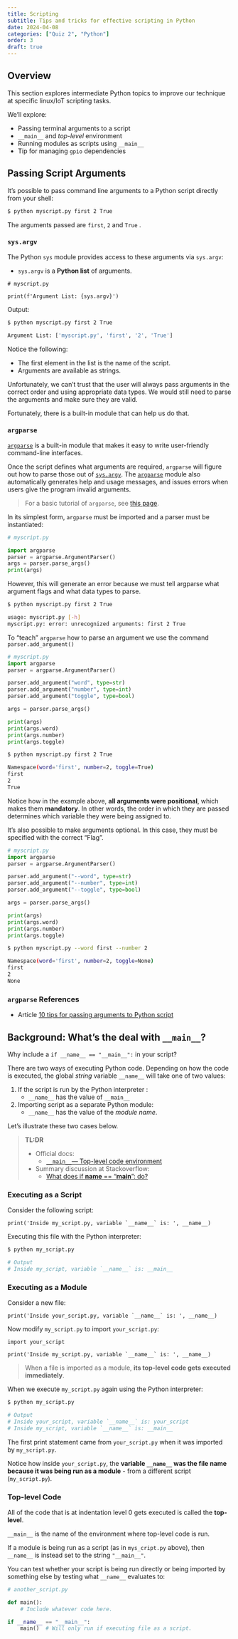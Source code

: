 ```yaml
---
title: Scripting
subtitle: Tips and tricks for effective scripting in Python
date: 2024-04-08
categories: ["Quiz 2", "Python"]
order: 3
draft: true
---
```


## Overview

This section explores intermediate Python topics to improve our technique at specific linux/IoT scripting tasks.

We'll explore:

- Passing terminal arguments to a script
- `__main__` and *top-level* environment
- Running modules as scripts using `__main__`
- Tip for managing `gpio` dependencies


## Passing Script Arguments

It's possible to pass command line arguments to a Python script directly from your shell:

```bash
$ python myscript.py first 2 True
```

The arguments passed are `first`, `2` and `True` . 

### `sys.argv`

The Python `sys` module provides access to these arguments via  `sys.argv`:

- `sys.argv` is a **Python list** of arguments. 

```pyhton
# myscript.py

print(f'Argument List: {sys.argv}')
```

Output:
```bash
$ python myscript.py first 2 True

Argument List: ['myscript.py', 'first', '2', 'True']
```

Notice the following:

- The first element in the list is the name of the script.
- Arguments are available as strings.

Unfortunately, we can't trust that the user will always pass arguments in the correct order and using appropriate data types. We would still need to parse the arguments and make sure they are valid.

Fortunately, there is a built-in module that can help us do that.


### `argparse`

[`argparse`](https://docs.python.org/3.10/library/argparse.html#module-argparse "argparse: Command-line option and argument parsing library.") is a built-in module that  makes it easy to write user-friendly command-line interfaces.

Once the script defines what arguments are required, `argparse` will figure out how to parse those out of [`sys.argv`](https://docs.python.org/3.10/library/sys.html#sys.argv "sys.argv"). The [`argparse`](https://docs.python.org/3.10/library/argparse.html#module-argparse "argparse: Command-line option and argument parsing library.") module also automatically generates help and usage messages, and issues errors when users give the program invalid arguments.

> For a basic tutorial of `argparse`, see [this page](https://docs.python.org/3.10/howto/argparse.html#id1).

In its simplest form, `argparse` must be imported and a parser must be instantiated:

```python
# myscript.py

import argparse
parser = argparse.ArgumentParser()
args = parser.parse_args()
print(args)
```

However, this will generate an error because we must tell argparse what argument flags and what data types to parse.

```bash
$ python myscript.py first 2 True

usage: myscript.py [-h]
myscript.py: error: unrecognized arguments: first 2 True
```

To "teach" `argparse` how to parse an argument we use the command `parser.add_argument()`

```python
# myscript.py
import argparse
parser = argparse.ArgumentParser()

parser.add_argument("word", type=str)
parser.add_argument("number", type=int)
parser.add_argument("toggle", type=bool)

args = parser.parse_args()

print(args)
print(args.word)
print(args.number)
print(args.toggle)
```

```bash
$ python myscript.py first 2 True

Namespace(word='first', number=2, toggle=True)
first
2
True
```

Notice how in the example above, **all arguments were positional**, which makes them  **mandatory**.
In other words, the order in which they are passed determines which variable they were being assigned to.

It's also possible to make arguments optional. In this case, they must be specified with the correct "Flag".

```python
# myscript.py
import argparse
parser = argparse.ArgumentParser()

parser.add_argument("--word", type=str)
parser.add_argument("--number", type=int)
parser.add_argument("--toggle", type=bool)

args = parser.parse_args()

print(args)
print(args.word)
print(args.number)
print(args.toggle)
```

```bash
$ python myscript.py --word first --number 2

Namespace(word='first', number=2, toggle=None)
first
2
None
```



### `argparse` References

- Article [10 tips for passing arguments to Python script](https://www.codeforests.com/2020/10/18/passing-arguments-to-python-script/) 

## Background: What's the deal with `__main__`?


Why include a  `if __name__ == "__main__":`  in your script?

There are two ways of executing Python code. Depending on how the code is executed, the global *string* variable `__name__` will take one of two values:

1. If the script is run by the Python interpreter :
	-  `__name__` has the value of `__main__`

2. Importing script as a separate Python module:
	- `__name__` has the value of the *module name*.

Let's illustrate these two cases below.

> **TL:DR**
> 
> - Official docs:
> 	- [`__main__`— Top-level code environment](https://docs.python.org/3/library/__main__.html#module-__main__ "__main__: The environment where top-level code is run. Covers command-line interfaces, import-time behavior, and ``__name__ == '__main__'``.") 
> - Summary discussion at Stackoverflow:
> 	- [What does if __name__ == "__main__": do?](https://stackoverflow.com/questions/419163/what-does-if-name-main-do)


### Executing as a Script

Consider the following script:

```.python
print('Inside my_script.py, variable `__name__` is: ', __name__)
```

Executing this file with the Python interpreter:

```bash
$ python my_script.py

# Output
# Inside my_script, variable `__name__` is: __main__
```


### Executing as a Module

Consider a new file:

```.python
 
print('Inside your_script.py, variable `__name__` is: ', __name__)
```

Now modify `my_script.py` to import `your_script.py`:

```.python

import your_script

print('Inside my_script.py, variable `__name__` is: ', __name__)
```

> When a file is imported as a module, **its top-level code gets executed immediately**.

When we execute `my_script.py` again using the Python interpreter:

```bash
$ python my_script.py

# Output
# Inside your_script, variable `__name__` is: your_script
# Inside my_script, variable `__name__` is: __main__
```

The first print statement came from `your_script.py ` when it was imported by `my_script.py`.

Notice how inside `your_script.py`, the **variable `__name__`  was the file name because it was being run as a module** - from a different script (`my_script.py`).

### Top-level Code

All of the code that is at indentation level 0 gets executed is called the **top-level**.

`__main__` is the name of the environment where top-level code is run.

If a module is being run as a script (as in `mys_cript.py` above), then `__name__` is instead set to the string `"__main__"`.

You can test whether your script is being run directly or being imported by something else by testing what `__name__`  evaluates to:

```python
# another_script.py

def main():
	# Include whatever code here.

if __name__ == "__main__":
    main()  # Will only run if executing file as a script. 
```


